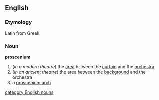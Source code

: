 ==English==
===Etymology===
Latin from Greek
===Noun===
'''proscenium'''
#(''in a modern theatre'') the [[area]] between the [[curtain]] and the [[orchestra]]
#(''in an ancient theatre'') the area between the [[background]] and the orchestra
# a [[proscenium arch]]
[[category:English nouns]]